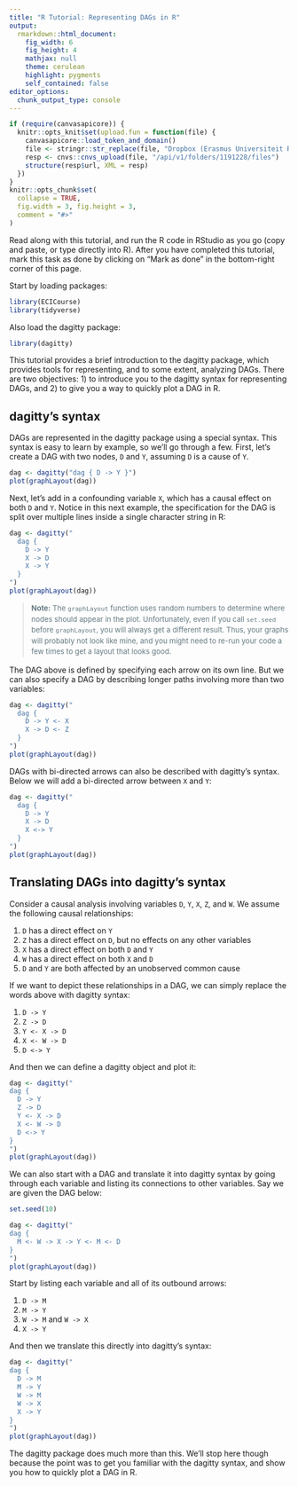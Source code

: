 ```yaml
---
title: "R Tutorial: Representing DAGs in R"
output: 
  rmarkdown::html_document:
    fig_width: 6
    fig_height: 4
    mathjax: null
    theme: cerulean
    highlight: pygments
    self_contained: false
editor_options: 
  chunk_output_type: console
---
```


<style>
pre > code.sourceCode a {
  display: none;
}
pre {
  border-width: 0px;
}
code {
  border-width: 0px;
}
blockquote > p {
  font-size: 13px !important;
  color: #647980;
  line-height: 1.5 !important;
  font-weight: 400 !important;
}
blockquote > code {
   rgba(0, 0, 0, 0.02);
}
</style>


```r
if (require(canvasapicore)) {
  knitr::opts_knit$set(upload.fun = function(file) {
    canvasapicore::load_token_and_domain()
  	file <- stringr::str_replace(file, "Dropbox (Erasmus Universiteit Rotterdam)", "Dropbox_RSM")
    resp <- cnvs::cnvs_upload(file, "/api/v1/folders/1191228/files")
    structure(resp$url, XML = resp)
  })
}
knitr::opts_chunk$set(
  collapse = TRUE,
  fig.width = 3, fig.height = 3,
  comment = "#>"
)
```


Read along with this tutorial, and run the R code in RStudio as you go (copy and paste, or type directly into R). After you have completed this tutorial, mark this task as done by clicking on "Mark as done" in the bottom-right corner of this page.

Start by loading packages:

```r
library(ECICourse)
library(tidyverse)
```

Also load the dagitty package:

```r
library(dagitty)
```

This  tutorial  provides a brief introduction to the dagitty package, which provides tools for representing, and to some extent, analyzing DAGs. There are two objectives: 1) to introduce you to the dagitty  syntax for representing DAGs, and  2) to give you a way to quickly plot a DAG in R.

## dagitty's syntax

DAGs are represented  in the dagitty package using a special syntax. This syntax  is easy to learn by example, so we'll go through a few. First, let's create a DAG with two nodes, `D` and `Y`, assuming `D` is a cause of `Y`.

```r
dag <- dagitty("dag { D -> Y }")
plot(graphLayout(dag))
```

Next,  let's add in a confounding variable `X`, which has a causal  effect on both `D` and `Y`. Notice in this  next example, the specification  for the DAG is split over multiple lines inside a single character  string in R:

```r
dag <- dagitty("
  dag {
    D -> Y
    X -> D
    X -> Y
  }
")
plot(graphLayout(dag))
```


> **Note:** The `graphLayout` function uses random numbers to determine where nodes should appear in the plot. Unfortunately, even if you call `set.seed` before `graphLayout`, you will always get a different result. Thus, your graphs will probably not look like mine, and you might need to re-run your code a few times to get a layout that looks good.


The DAG above is defined by specifying each arrow on its own line. But we can also specify a DAG by describing longer paths involving more than two variables:

```r
dag <- dagitty("
  dag {
    D -> Y <- X
    X -> D <- Z
  }
")
plot(graphLayout(dag))
```

DAGs with bi-directed arrows can  also be described with dagitty's syntax. Below we will add a bi-directed arrow between `X` and `Y`:

```r
dag <- dagitty("
  dag {
    D -> Y
    X -> D
    X <-> Y
  }
")
plot(graphLayout(dag))
```

## Translating DAGs into dagitty's syntax

Consider a causal analysis involving variables `D`, `Y`, `X`, `Z`, and `W`. We assume the following causal relationships:

1. `D` has a direct effect on `Y`
2. `Z` has a direct effect on `D`, but no effects on any other variables
3. `X` has a direct effect on both `D` and `Y`
4. `W` has a direct effect on both `X` and `D`
5. `D` and `Y` are both affected by an unobserved common cause

If we  want to depict these relationships in a DAG, we can simply replace the words above with dagitty syntax:

1. `D -> Y`
2. `Z -> D`
3. `Y <- X -> D`
4. `X <- W -> D`
5. `D <-> Y`

And  then we can define a dagitty object and plot it:

```r
dag <- dagitty("
dag {
  D -> Y
  Z -> D
  Y <- X -> D
  X <- W -> D
  D <-> Y
}
")
plot(graphLayout(dag))
```

We can also start with a DAG and translate it into dagitty syntax by going through each variable and listing its connections to other variables. Say we are given the DAG below:

```r
set.seed(10)
```


```r
dag <- dagitty("
dag {
  M <- W -> X -> Y <- M <- D
}
")
plot(graphLayout(dag))
```

Start by listing each variable and all of its outbound arrows:

1. `D -> M`
2. `M -> Y`
3. `W -> M` and `W -> X`
4. `X -> Y`

And then we translate this directly into dagitty's syntax:

```r
dag <- dagitty("
dag {
  D -> M
  M -> Y
  W -> M
  W -> X
  X -> Y
}
")
plot(graphLayout(dag))
```


The dagitty package does much more than this. We'll stop here though because the point was to get you familiar with the dagitty syntax, and show you how to quickly plot a DAG in R.


